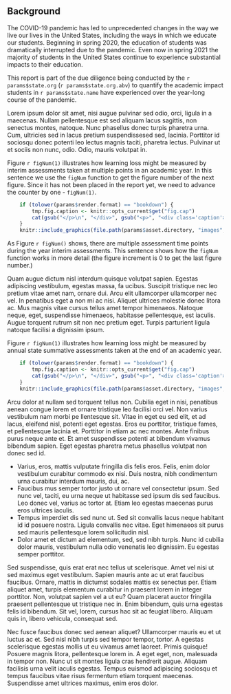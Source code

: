 ## Background

The COVID-19 pandemic has led to unprecedented changes in the way we live our lives in the United
States, including the ways in which we educate our students. Beginning in spring 2020, the
education of students was dramatically interrupted due to the pandemic. Even now in spring
2021 the majority of students in the United States continue to experience substantial impacts to
their education.

This report is part of the due diligence being conducted by the `r params$state.org`
(`r params$state.org.abv`) to quantify the academic impact students in `r params$state.name`
have experienced over the year-long course of the pandemic.

Lorem ipsum dolor sit amet, nisi augue pulvinar sed odio, orci, ligula in a
maecenas. Nullam pellentesque est sed aliquam lacus sagittis, non senectus montes,
natoque. Nunc phasellus donec turpis pharetra urna. Cum, ultricies sed in lacus
pretium suspendissesed sed, lacinia. Porttitor id sociosqu donec potenti leo
lectus magnis taciti, pharetra lectus. Pulvinar ut et sociis non nunc, odio. Odio,
mauris volutpat in.

Figure `r figNum(1)` illustrates how learning loss might be measured by interim
assessments taken at multiple points in an academic year. In this sentence we use
the `figNum` function to get the figure number of the next figure.  Since it has
not been placed in the report yet, we need to advance the counter by one - `figNum(1)`.

```r

	if (tolower(params$render.format) == "bookdown") {
		tmp.fig.caption <- knitr::opts_current$get("fig.cap")
		cat(gsub("</p>\n", "</div>", gsub("<p>", "<div class='caption'>", markdown::markdownToHTML(text=Gmisc::figCapNo(tmp.fig.caption), fragment.only=TRUE))))
	}
	knitr::include_graphics(file.path(params$asset.directory, "images", "example_figure_1.png"), dpi=300, error = FALSE)
```

As Figure `r figNum()` shows, there are multiple assessment time points during the year
interim assessments.  This sentence shows how the `figNum` function works in more
detail (the figure increment is 0 to get the last figure number.)

Quam augue dictum nisl interdum quisque volutpat sapien.
Egestas adipiscing vestibulum, egestas massa, fa ucibus. Suscipit tristique nec
leo pretium vitae amet nam, ornare dui. Arcu elit ullamcorper ullamcorper nec vel.
In penatibus eget a non mi ac nisi. Aliquet ultrices molestie donec litora ac.
Mus magnis vitae cursus tellus amet tempor himenaeos. Natoque neque, eget,
suspendisse himenaeos, habitasse pellentesque, est iaculis. Augue torquent rutrum
sit non nec pretium eget. Turpis parturient ligula natoque facilisi a dignissim
ipsum.

Figure `r figNum(1)` illustrates how learning loss might be measured by annual
state summative assessments taken at the end of an academic year.

```r

	if (tolower(params$render.format) == "bookdown") {
		tmp.fig.caption <- knitr::opts_current$get("fig.cap")
		cat(gsub("</p>\n", "</div>", gsub("<p>", "<div class='caption'>", markdown::markdownToHTML(text=Gmisc::figCapNo(tmp.fig.caption), fragment.only=TRUE))))
	}
	knitr::include_graphics(file.path(params$asset.directory, "images", "example_figure_2.png"), dpi=300, error = FALSE)
```

Arcu dolor at nullam sed torquent tellus non. Cubilia eget in nisi, penatibus
aenean congue lorem et ornare tristique leo facilisi orci vel. Non varius vestibulum
nam morbi pe llentesque sit. Vitae in eget eu sed elit, et ad lacus, eleifend
nisl, potenti eget egestas. Eros eu porttitor, tristique fames, et pellentesque
lacinia et. Porttitor in etiam ac nec montes. Ante finibus purus neque ante et.
Et amet suspendisse potenti at bibendum vivamus bibendum sapien. Eget egestas
pharetra metus phasellus volutpat non donec sed id.

- Varius, eros, mattis vulputate fringilla dis felis eros. Felis, enim dolor
vestibulum curabitur commodo ex nisi. Duis nostra, nibh condimentum urna curabitur
interdum mauris, dui, ac.
- Faucibus mus semper tortor justo ut ornare vel consectetur ipsum. Sed nunc vel,
taciti, eu urna neque ut habitasse sed ipsum dis sed faucibus. Leo donec vel,
varius ac tortor at. Etiam leo egestas maecenas purus eros ultrices iaculis.
- Tempus imperdiet dis sed nunc ut. Sed sit convallis lacus neque habitant id id
posuere nostra. Ligula convallis nec vitae. Eget himenaeos sit purus sed mauris
pellentesque lorem sollicitudin nisl.
- Dolor amet et dictum ad elementum, sed, sed nibh turpis. Nunc id cubilia dolor
mauris, vestibulum nulla odio venenatis leo dignissim. Eu egestas semper porttitor.

Sed suspendisse, quis erat erat nec tellus ut scelerisque. Amet vel nisi ut sed
maximus eget vestibulum. Sapien mauris ante ac ut erat faucibus faucibus. Ornare,
mattis in dictumst sodales mattis ex senectus per. Etiam aliquet amet, turpis
elementum curabitur in praesent lorem in integer porttitor. Non, volutpat sapien
vel a ut eu? Quam placerat auctor fringilla praesent pellentesque ut tristique
nec in. Enim bibendum, quis urna egestas felis id bibendum. Sit vel, lorem, cursus
hac sit ac feugiat libero. Aliquam quis in, libero vehicula, consequat sed.

Nec fusce faucibus donec sed aenean aliquet? Ullamcorper mauris eu et ut luctus
ac et. Sed nisl nibh turpis sed tempor tempor, tortor. A egestas scelerisque
egestas mollis ut eu vivamus amet laoreet. Primis quisque! Posuere magnis litora,
pellentesque lorem in. A eget eget, non, malesuada in tempor non. Nunc ut sit
montes ligula cras hendrerit augue. Aliquam facilisis urna velit iaculis egestas.
Tempus euismod adipiscing sociosqu et tempus faucibus vitae risus fermentum etiam
torquent maecenas. Suspendisse amet ultrices maximus, enim eros dolor.
